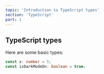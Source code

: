 ```yaml
---
topic: 'Introduction to TypeScript types'
section: 'TypeScript'
part: 1
---
```


## TypeScript types

Here are some basic types:

```typescript
const x: number = 5;
const isDarkModeOn: boolean = true;
```
